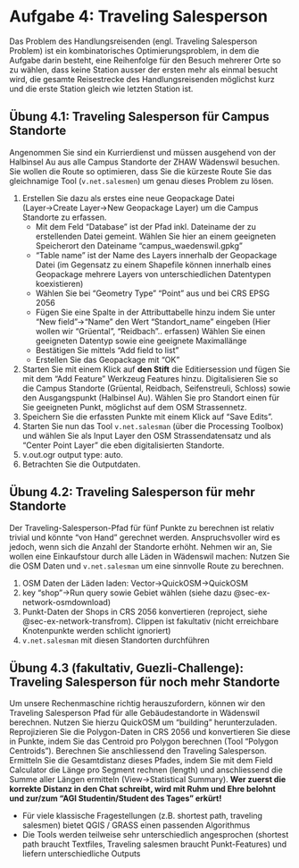 # Aufgabe 4: Traveling Salesperson

Das Problem des Handlungsreisenden (engl. Traveling Salesperson Problem) ist ein kombinatorisches Optimierungsproblem, in dem die Aufgabe darin besteht, eine Reihenfolge für den Besuch mehrerer Orte so zu wählen, dass keine Station ausser der ersten mehr als einmal besucht wird, die gesamte Reisestrecke des Handlungsreisenden möglichst kurz und die erste Station gleich wie letzten Station ist. 

## Übung 4.1: Traveling Salesperson für Campus Standorte

Angenommen Sie sind ein Kurrierdienst und müssen ausgehend von der Halbinsel Au aus alle Campus Standorte der ZHAW Wädenswil besuchen. Sie wollen die Route so optimieren, dass Sie die kürzeste Route Sie das gleichnamige Tool (`v.net.salesmen`) um genau dieses Problem zu lösen.

1. Erstellen Sie dazu als erstes eine neue Geopackage Datei (Layer→Create Layer→New Geopackage Layer) um die Campus Standorte zu erfassen.
    - Mit dem Feld "Database" ist der Pfad inkl. Dateiname der zu erstellenden Datei gemeint. Wählen Sie hier an einem geeigneten Speicherort den Dateiname "campus_waedenswil.gpkg"
    - "Table name" ist der Name des Layers innerhalb der Geopackage Datei (im Gegensatz zu einem Shapefile können innerhalb eines Geopackage mehrere Layers von unterschiedlichen Datentypen koexistieren)  
    - Wählen Sie bei "Geometry Type" "Point" aus und bei CRS EPSG 2056
    - Fügen Sie eine Spalte in der Attributtabelle hinzu indem Sie unter "New field"→"Name" den Wert "Standort_name" eingeben (Hier wollen wir "Grüental", "Reidbach".. erfassen) Wählen Sie einen geeigneten Datentyp sowie eine geeignete Maximallänge
    - Bestätigen Sie mittels "Add field to list"
    - Erstellen Sie das Geopackage mit "OK"  
2. Starten Sie mit einem Klick auf **den Stift** die Editiersession und fügen Sie mit dem "Add Feature" Werkzeug Features hinzu. Digitalisieren Sie so die Campus Standorte (Grüental, Reidbach, Seifenstreuli, Schloss) sowie den Ausgangspunkt (Halbinsel Au). Wählen Sie pro Standort einen für Sie geeigneten Punkt, möglichst auf dem OSM Strassennetz.
3. Speichern Sie die erfassten Punkte mit einem Klick auf "Save Edits".
4. Starten Sie nun das Tool `v.net.salesman` (über die Processing Toolbox) und wählen Sie als Input Layer den OSM Strassendatensatz und als "Center Point Layer" die eben digitalisierten Standorte.
5. v.out.ogr output type: auto.
6. Betrachten Sie die Outputdaten.

## Übung 4.2: Traveling Salesperson für mehr Standorte {#sec-ex-network-traveling-shops}

Der Traveling-Salesperson-Pfad für fünf Punkte zu berechnen ist relativ trivial und könnte "von Hand" gerechnet werden. Anspruchsvoller wird es jedoch, wenn sich die Anzahl der Standorte erhöht. Nehmen wir an, Sie wollen eine Einkaufstour durch alle Läden in Wädenswil machen: Nutzen Sie die OSM Daten und `v.net.salesman` um eine sinnvolle Route zu berechnen.  

1. OSM Daten der Läden laden: Vector→QuickOSM→QuickOSM
2. key "shop"→Run query sowie Gebiet wählen (siehe dazu @sec-ex-network-osmdownload)
3. Punkt-Daten der Shops in CRS 2056 konvertieren (reproject, siehe @sec-ex-network-transfrom). Clippen ist fakultativ (nicht erreichbare Knotenpunkte werden schlicht ignoriert)
4. `v.net.salesman` mit diesen Standorten durchführen

## Übung 4.3 (fakultativ, Guezli-Challenge): Traveling Salesperson für noch mehr Standorte {#sec-ex-network-traveling-buildings}

Um unsere Rechenmaschine richtig herauszufordern, können wir den Traveling Salesperson Pfad für alle Gebäudestandorte in Wädenswil berechnen. Nutzen Sie hierzu QuickOSM um "building" herunterzuladen. Reprojizieren Sie die Polygon-Daten in CRS 2056 und konvertieren Sie diese in Punkte, indem Sie das Centroid pro Polygon berechnen (Tool "Polygon Centroids"). Berechnen Sie anschliessend den Traveling Salesperson. Ermitteln Sie die Gesamtdistanz dieses Pfades, indem Sie mit dem Field Calculator die Länge pro Segment rechnen (length) und anschliessend die Summe aller Längen ermitteln (View→Statistical Summary). **Wer zuerst die korrekte Distanz in den Chat schreibt, wird mit Ruhm und Ehre belohnt und zur/zum "AGI Studentin/Student des Tages" erkürt!**

- Für viele klassische Fragestellungen (z.B. shortest path, traveling salesmen) bietet QGIS / GRASS einen passenden Algorithmus
 - Die Tools werden teilweise sehr unterschiedlich angesprochen (shortest path braucht Textfiles, Traveling salesmen braucht Punkt-Features) und liefern unterschiedliche Outputs
